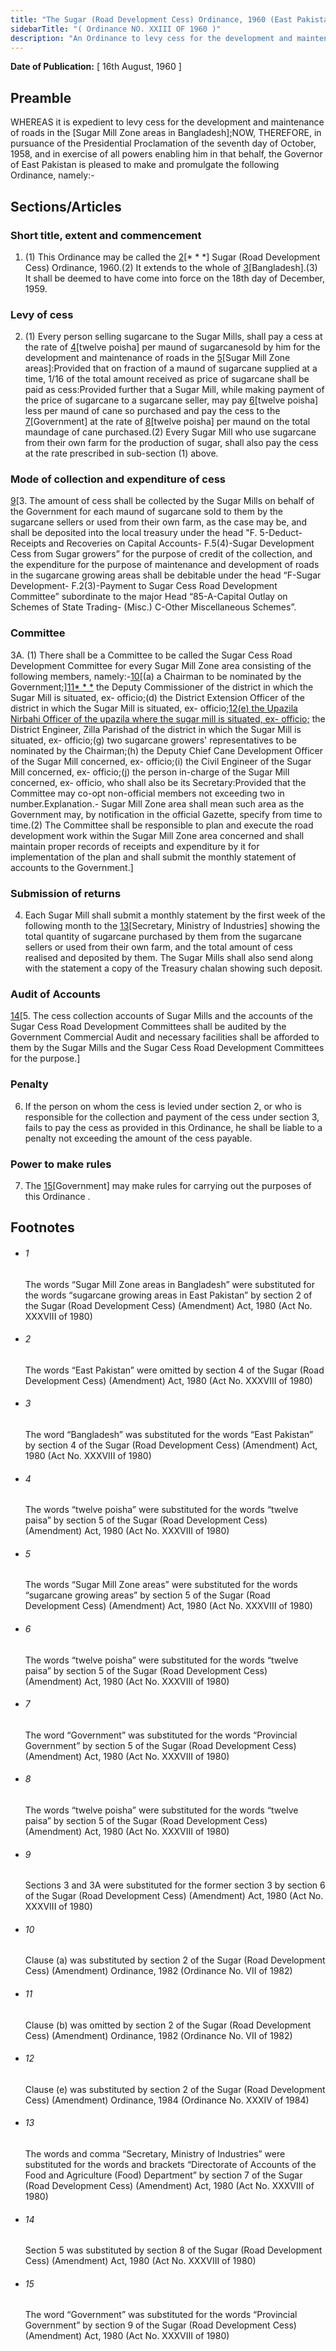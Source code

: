```yaml
---
title: "The Sugar (Road Development Cess) Ordinance, 1960 (East Pakistan Ordinance)"
sidebarTitle: "( Ordinance NO. XXIII OF 1960 )"
description: "An Ordinance to levy cess for the development and maintenance of roads in the 1[Sugar Mill Zone areas in Bangladesh]."
---
```


**Date of Publication:** [ 16th August, 1960 ]

## Preamble

WHEREAS it is expedient to levy cess for the development and maintenance of roads in the [Sugar Mill Zone areas in Bangladesh];NOW, THEREFORE, in pursuance of the Presidential Proclamation of the seventh day of October, 1958, and in exercise of all powers enabling him in that behalf, the Governor of East Pakistan is pleased to make and promulgate the following Ordinance, namely:-

## Sections/Articles

### Short title, extent and commencement

1. (1) This Ordinance may be called the [2](1)[\* \* \*] Sugar (Road Development Cess) Ordinance, 1960.(2) It extends to the whole of [3](2)[Bangladesh].(3) It shall be deemed to have come into force on the 18th day of December, 1959.

### Levy of cess

2. (1) Every person selling sugarcane to the Sugar Mills, shall pay a cess at the rate of [4](1)[twelve poisha] per maund of sugarcanesold by him for the development and maintenance of roads in the [5](2)[Sugar Mill Zone areas]:Provided that on fraction of a maund of sugarcane supplied at a time, 1/16 of the total amount received as price of sugarcane shall be paid as cess:Provided further that a Sugar Mill, while making payment of the price of sugarcane to a sugarcane seller, may pay [6](3)[twelve poisha] less per maund of cane so purchased and pay the cess to the [7](4)[Government] at the rate of [8](5)[twelve poisha] per maund on the total maundage of cane purchased.(2) Every Sugar Mill who use sugarcane from their own farm for the production of sugar, shall also pay the cess at the rate prescribed in sub-section (1) above.

### Mode of collection and expenditure of cess

[9](1)[3. The amount of cess shall be collected by the Sugar Mills on behalf of the Government for each maund of sugarcane sold to them by the sugarcane sellers or used from their own farm, as the case may be, and shall be deposited into the local treasury under the head "F. 5-Deduct-Receipts and Recoveries on Capital Accounts- F.5(4)-Sugar Development Cess from Sugar growers” for the purpose of credit of the collection, and the expenditure for the purpose of maintenance and development of roads in the sugarcane growing areas shall be debitable under the head “F-Sugar Development- F.2(3)-Payment to Sugar Cess Road Development Committee” subordinate to the major Head “85-A-Capital Outlay on Schemes of State Trading- (Misc.) C-Other Miscellaneous Schemes”.

### Committee

3A. (1) There shall be a Committee to be called the Sugar Cess Road Development Committee for every Sugar Mill Zone area consisting of the following members, namely:-[10](1)[(a) a Chairman to be nominated by the Government;][11](2)[\* \* \*](c) the Deputy Commissioner of the district in which the Sugar Mill is situated, ex- officio;(d) the District Extension Officer of the district in which the Sugar Mill is situated, ex- officio;[12](3)[(e) the Upazila Nirbahi Officer of the upazila where the sugar mill is situated, ex- officio;](f) the District Engineer, Zilla Parishad of the district in which the Sugar Mill is situated, ex- officio;(g) two sugarcane growers' representatives to be nominated by the Chairman;(h) the Deputy Chief Cane Development Officer of the Sugar Mill concerned, ex- officio;(i) the Civil Engineer of the Sugar Mill concerned, ex- officio;(j) the person in-charge of the Sugar Mill concerned, ex- officio, who shall also be its Secretary:Provided that the Committee may co-opt non-official members not exceeding two in number.Explanation.- Sugar Mill Zone area shall mean such area as the Government may, by notification in the official Gazette, specify from time to time.(2) The Committee shall be responsible to plan and execute the road development work within the Sugar Mill Zone area concerned and shall maintain proper records of receipts and expenditure by it for implementation of the plan and shall submit the monthly statement of accounts to the Government.]

### Submission of returns

4. Each Sugar Mill shall submit a monthly statement by the first week of the following month to the [13](1)[Secretary, Ministry of Industries] showing the total quantity of sugarcane purchased by them from the sugarcane sellers or used from their own farm, and the total amount of cess realised and deposited by them. The Sugar Mills shall also send along with the statement a copy of the Treasury chalan showing such deposit.

### Audit of Accounts

[14](1)[5. The cess collection accounts of Sugar Mills and the accounts of the Sugar Cess Road Development Committees shall be audited by the Government Commercial Audit and necessary facilities shall be afforded to them by the Sugar Mills and the Sugar Cess Road Development Committees for the purpose.]

### Penalty

6. If the person on whom the cess is levied under section 2, or who is responsible for the collection and payment of the cess under section 3, fails to pay the cess as provided in this Ordinance, he shall be liable to a penalty not exceeding the amount of the cess payable.

### Power to make rules

7. The [15](1)[Government] may make rules for carrying out the purposes of this Ordinance .

## Footnotes

- ###### 1

  The words “Sugar Mill Zone areas in Bangladesh” were substituted for the words “sugarcane growing areas in East Pakistan” by section 2 of the Sugar (Road Development Cess) (Amendment) Act, 1980 (Act No. XXXVIII of 1980)

- ###### 2

  The words “East Pakistan” were omitted by section 4 of the Sugar (Road Development Cess) (Amendment) Act, 1980 (Act No. XXXVIII of 1980)

- ###### 3

  The word “Bangladesh” was substituted for the words “East Pakistan” by section 4 of the Sugar (Road Development Cess) (Amendment) Act, 1980 (Act No. XXXVIII of 1980)

- ###### 4

  The words “twelve poisha” were substituted for the words “twelve paisa” by section 5 of the Sugar (Road Development Cess) (Amendment) Act, 1980 (Act No. XXXVIII of 1980)

- ###### 5

  The words “Sugar Mill Zone areas” were substituted for the words “sugarcane growing areas” by section 5 of the Sugar (Road Development Cess) (Amendment) Act, 1980 (Act No. XXXVIII of 1980)

- ###### 6

  The words “twelve poisha” were substituted for the words “twelve paisa” by section 5 of the Sugar (Road Development Cess) (Amendment) Act, 1980 (Act No. XXXVIII of 1980)

- ###### 7

  The word “Government” was substituted for the words “Provincial Government” by section 5 of the Sugar (Road Development Cess) (Amendment) Act, 1980 (Act No. XXXVIII of 1980)

- ###### 8

  The words “twelve poisha” were substituted for the words “twelve paisa” by section 5 of the Sugar (Road Development Cess) (Amendment) Act, 1980 (Act No. XXXVIII of 1980)

- ###### 9

  Sections 3 and 3A were substituted for the former section 3 by section 6 of the Sugar (Road Development Cess) (Amendment) Act, 1980 (Act No. XXXVIII of 1980)

- ###### 10

  Clause (a) was substituted by section 2 of the Sugar (Road Development Cess) (Amendment) Ordinance, 1982 (Ordinance No. VII of 1982)

- ###### 11

  Clause (b) was omitted by section 2 of the Sugar (Road Development Cess) (Amendment) Ordinance, 1982 (Ordinance No. VII of 1982)

- ###### 12

  Clause (e) was substituted by section 2 of the Sugar (Road Development Cess) (Amendment) Ordinance, 1984 (Ordinance No. XXXIV of 1984)

- ###### 13

  The words and comma “Secretary, Ministry of Industries” were substituted for the words and brackets “Directorate of Accounts of the Food and Agriculture (Food) Department” by section 7 of the Sugar (Road Development Cess) (Amendment) Act, 1980 (Act No. XXXVIII of 1980)

- ###### 14

  Section 5 was substituted by section 8 of the Sugar (Road Development Cess) (Amendment) Act, 1980 (Act No. XXXVIII of 1980)

- ###### 15

  The word “Government” was substituted for the words “Provincial Government” by section 9 of the Sugar (Road Development Cess) (Amendment) Act, 1980 (Act No. XXXVIII of 1980)

